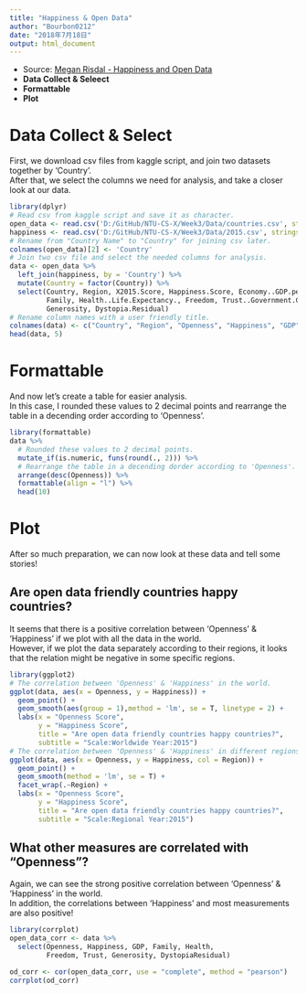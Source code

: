 ```yaml
---
title: "Happiness & Open Data"
author: "Bourbon0212"
date: "2018年7月18日"
output: html_document
---
```

* Source: [Megan Risdal - Happiness and Open Data](https://www.kaggle.com/mrisdal/happiness-and-open-data/notebook)
* **Data Collect & Seleect**
* **Formattable**
* **Plot**

# **Data Collect & Select**

First, we download csv files from kaggle script, and join two datasets together by 'Country'.   
After that, we select the columns we need for analysis, and take a closer look at our data.
```r
library(dplyr)
# Read csv from kaggle script and save it as character.
open_data <- read.csv('D:/GitHub/NTU-CS-X/Week3/Data/countries.csv', stringsAsFactors = F)
happiness <- read.csv('D:/GitHub/NTU-CS-X/Week3/Data/2015.csv', stringsAsFactors = F)
# Rename from "Country Name" to "Country" for joining csv later.
colnames(open_data)[2] <- 'Country'
# Join two csv file and select the needed columns for analysis.
data <- open_data %>%
  left_join(happiness, by = 'Country') %>%
  mutate(Country = factor(Country)) %>%
  select(Country, Region, X2015.Score, Happiness.Score, Economy..GDP.per.Capita., 
         Family, Health..Life.Expectancy., Freedom, Trust..Government.Corruption., 
         Generosity, Dystopia.Residual)
# Rename column names with a user friendly title.
colnames(data) <- c("Country", "Region", "Openness", "Happiness", "GDP", "Family", "Health", "Freedom", "Trust", "Generosity", "DystopiaResidual")
head(data, 5)
```

# **Formattable**
And now let's create a table for easier analysis.   
In this case, I rounded these values to 2 decimal points and rearrange the table in a decending order according to 'Openness'.
```r
library(formattable)
data %>%
  # Rounded these values to 2 decimal points.
  mutate_if(is.numeric, funs(round(., 2))) %>%
  # Rearrange the table in a decending dorder according to 'Openness'.
  arrange(desc(Openness)) %>%
  formattable(align = "l") %>%
  head(10)
```

# **Plot**
After so much preparation, we can now look at these data and tell some stories!

## Are open data friendly countries happy countries?

It seems that there is a  positive correlation between 'Openness' & 'Happiness' if we plot with all the data in the world.    
However, if we plot the data separately according to their regions, it looks that the relation might be negative in some specific regions.  

```r
library(ggplot2)
# The correlation between 'Openness' & 'Happiness' in the world.
ggplot(data, aes(x = Openness, y = Happiness)) +
  geom_point() +
  geom_smooth(aes(group = 1),method = 'lm', se = T, linetype = 2) +
  labs(x = "Openness Score",
       y = "Happiness Score",
       title = "Are open data friendly countries happy countries?",
       subtitle = "Scale:Worldwide Year:2015")
# The correlation between 'Openness' & 'Happiness' in different regions.
ggplot(data, aes(x = Openness, y = Happiness, col = Region)) +
  geom_point() +
  geom_smooth(method = 'lm', se = T) +
  facet_wrap(.~Region) +
  labs(x = "Openness Score",
       y = "Happiness Score",
       title = "Are open data friendly countries happy countries?",
       subtitle = "Scale:Regional Year:2015")
```

## What other measures are correlated with “Openness”?
Again, we can see the strong positive correlation between 'Openness' & 'Happiness' in the world.    
In addition, the correlations between 'Happiness' and most measurements are also positive!
```r
library(corrplot)
open_data_corr <- data %>%
  select(Openness, Happiness, GDP, Family, Health, 
         Freedom, Trust, Generosity, DystopiaResidual)

od_corr <- cor(open_data_corr, use = "complete", method = "pearson")
corrplot(od_corr)
```